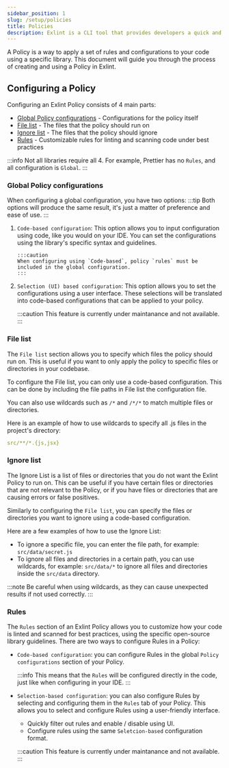 ```yaml
---
sidebar_position: 1
slug: /setup/policies
title: Policies
description: Exlint is a CLI tool that provides developers a quick and efficient application of multiple coding rule policies in multiple projects
---
```



A Policy is a way to apply a set of rules and configurations to your code using a specific library.
This document will guide you through the process of creating and using a Policy in Exlint.

<!---
## Policy in a nutshell

1. In the [Exlint Dashboard](https://app.exlint.io), select the `Group` you want to add a new Policy to.
2. When creating a new Policy, select the open-source library you want to use for your Policy.
3. Apply the appropriate `configurations` for your Policy, following the library guidelines.
4. If the library has `rules` that can be applied, configure them as needed.
5. Run the Policy's Group to get results! ([Running a Group](/setup/groups#running-a-group))
-->

## Configuring a Policy

Configuring an Exlint Policy consists of 4 main parts:

-   [Global Policy configurations](#global-policy-configurations) - Configurations for the policy itself
-   [File list](#file-list) - The files that the policy should run on
-   [Ignore list](#ignore-list) - The files that the policy should ignore
-   [Rules](#rules) - Customizable rules for linting and scanning code under best practices

:::info
Not all libraries require all 4.
For example, Prettier has no `Rules`, and all configuration is `Global`.
:::

### Global Policy configurations

When configuring a global configuration, you have two options:
:::tip
Both options will produce the same result, it's just a matter of preference and ease of use.
:::

1.  `Code-based configuration`: This option allows you to input configuration using code, like you would on your IDE.
    You can set the configurations using the library's specific syntax and guidelines.

        :::caution
        When configuring using `Code-based`, policy `rules` must be included in the global configuration.
        :::

2.  `Selection (UI) based configuration`: This option allows you to set the configurations using a user interface.
    These selections will be translated into code-based configurations that can be applied to your policy.

    :::caution
    This feature is currently under maintanance and not available.
    :::

### File list

The `File list` section allows you to specify which files the policy should run on.
This is useful if you want to only apply the policy to specific files or directories in your codebase.

To configure the File list, you can only use a code-based configuration.
This can be done by including the file paths in File list the configuration file.

You can also use wildcards such as `/*` and `/*/*` to match multiple files or directories.

Here is an example of how to use wildcards to specify all .js files in the project's directory:

```yaml title:"Exlint File list"
src/**/*.{js,jsx}
```

### Ignore list

The Ignore List is a list of files or directories that you do not want the Exlint Policy to run on.
This can be useful if you have certain files or directories that are not relevant to the Policy, or if you have files or directories that are causing errors or false positives.

Similarly to configuring the `File list`, you can specify the files or directories you want to ignore using a code-based configuration.

Here are a few examples of how to use the Ignore List:

-   To ignore a specific file, you can enter the file path, for example: `src/data/secret.js`
-   To ignore all files and directories in a certain path, you can use wildcards, for example: `src/data/*` to ignore all files and directories inside the `src/data` directory.

:::note
Be careful when using wildcards, as they can cause unexpected results if not used correctly.
:::

### Rules

The `Rules` section of an Exlint Policy allows you to customize how your code is linted and scanned for best practices, using the specific open-source library guidelines.
There are two ways to configure Rules in a Policy:

-   `Code-based configuration`: you can configure Rules in the global `Policy configurations` section of your Policy.

    :::info
    This means that the `Rules` will be configured directly in the code, just like when configuring in your IDE.
    :::

-   `Selection-based configuration`: you can also configure Rules by selecting and configuring them in the `Rules` tab of your Policy.
    This allows you to select and configure Rules using a user-friendly interface.

    -   Quickly filter out rules and enable / disable using UI.
    -   Configure rules using the same `Seletcion-based` configuration format.

    :::caution
    This feature is currently under maintanance and not available.
    :::
